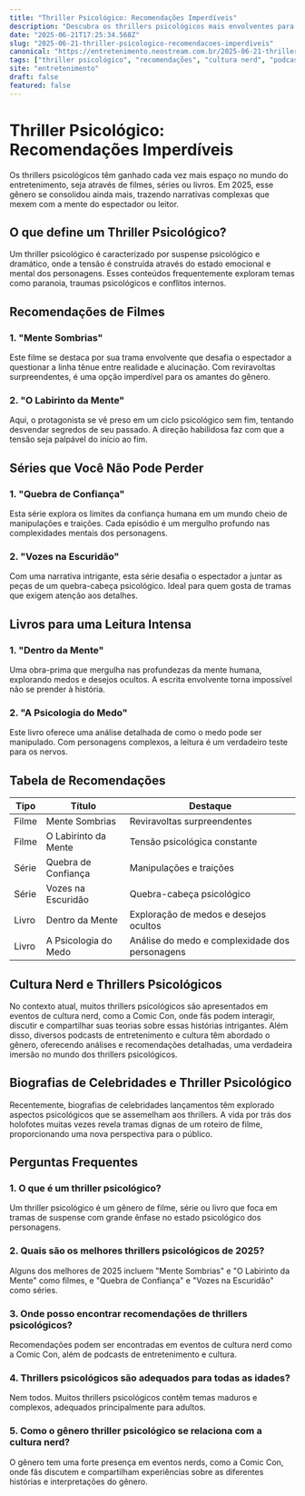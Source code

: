 ```yaml
---
title: "Thriller Psicológico: Recomendações Imperdíveis"
description: "Descubra os thrillers psicológicos mais envolventes para assistir e ler em 2025. Prepare-se para momentos de pura tensão!"
date: "2025-06-21T17:25:34.568Z"
slug: "2025-06-21-thriller-psicologico-recomendacoes-imperdiveis"
canonical: "https://entretenimento.neostream.com.br/2025-06-21-thriller-psicologico-recomendacoes-imperdiveis"
tags: ["thriller psicológico", "recomendações", "cultura nerd", "podcast entretenimento", "biografias celebridades"]
site: "entretenimento"
draft: false
featured: false
---
```


# Thriller Psicológico: Recomendações Imperdíveis

Os thrillers psicológicos têm ganhado cada vez mais espaço no mundo do entretenimento, seja através de filmes, séries ou livros. Em 2025, esse gênero se consolidou ainda mais, trazendo narrativas complexas que mexem com a mente do espectador ou leitor.

## O que define um Thriller Psicológico?

Um thriller psicológico é caracterizado por suspense psicológico e dramático, onde a tensão é construída através do estado emocional e mental dos personagens. Esses conteúdos frequentemente exploram temas como paranoia, traumas psicológicos e conflitos internos.

## Recomendações de Filmes

### **1. "Mente Sombrias"**

Este filme se destaca por sua trama envolvente que desafia o espectador a questionar a linha tênue entre realidade e alucinação. Com reviravoltas surpreendentes, é uma opção imperdível para os amantes do gênero.

### **2. "O Labirinto da Mente"**

Aqui, o protagonista se vê preso em um ciclo psicológico sem fim, tentando desvendar segredos de seu passado. A direção habilidosa faz com que a tensão seja palpável do início ao fim.

## Séries que Você Não Pode Perder

### **1. "Quebra de Confiança"**

Esta série explora os limites da confiança humana em um mundo cheio de manipulações e traições. Cada episódio é um mergulho profundo nas complexidades mentais dos personagens.

### **2. "Vozes na Escuridão"**

Com uma narrativa intrigante, esta série desafia o espectador a juntar as peças de um quebra-cabeça psicológico. Ideal para quem gosta de tramas que exigem atenção aos detalhes.

## Livros para uma Leitura Intensa

### **1. "Dentro da Mente"**

Uma obra-prima que mergulha nas profundezas da mente humana, explorando medos e desejos ocultos. A escrita envolvente torna impossível não se prender à história.

### **2. "A Psicologia do Medo"**

Este livro oferece uma análise detalhada de como o medo pode ser manipulado. Com personagens complexos, a leitura é um verdadeiro teste para os nervos.

## Tabela de Recomendações

| Tipo    | Título                | Destaque                                       |
|---------|-----------------------|------------------------------------------------|
| Filme   | Mente Sombrias        | Reviravoltas surpreendentes                    |
| Filme   | O Labirinto da Mente  | Tensão psicológica constante                   |
| Série   | Quebra de Confiança   | Manipulações e traições                        |
| Série   | Vozes na Escuridão    | Quebra-cabeça psicológico                      |
| Livro   | Dentro da Mente       | Exploração de medos e desejos ocultos          |
| Livro   | A Psicologia do Medo  | Análise do medo e complexidade dos personagens |

## Cultura Nerd e Thrillers Psicológicos

No contexto atual, muitos thrillers psicológicos são apresentados em eventos de cultura nerd, como a Comic Con, onde fãs podem interagir, discutir e compartilhar suas teorias sobre essas histórias intrigantes. Além disso, diversos podcasts de entretenimento e cultura têm abordado o gênero, oferecendo análises e recomendações detalhadas, uma verdadeira imersão no mundo dos thrillers psicológicos.

## Biografias de Celebridades e Thriller Psicológico

Recentemente, biografias de celebridades lançamentos têm explorado aspectos psicológicos que se assemelham aos thrillers. A vida por trás dos holofotes muitas vezes revela tramas dignas de um roteiro de filme, proporcionando uma nova perspectiva para o público.

## Perguntas Frequentes

### **1. O que é um thriller psicológico?**
Um thriller psicológico é um gênero de filme, série ou livro que foca em tramas de suspense com grande ênfase no estado psicológico dos personagens.

### **2. Quais são os melhores thrillers psicológicos de 2025?**
Alguns dos melhores de 2025 incluem "Mente Sombrias" e "O Labirinto da Mente" como filmes, e "Quebra de Confiança" e "Vozes na Escuridão" como séries.

### **3. Onde posso encontrar recomendações de thrillers psicológicos?**
Recomendações podem ser encontradas em eventos de cultura nerd como a Comic Con, além de podcasts de entretenimento e cultura.

### **4. Thrillers psicológicos são adequados para todas as idades?**
Nem todos. Muitos thrillers psicológicos contêm temas maduros e complexos, adequados principalmente para adultos.

### **5. Como o gênero thriller psicológico se relaciona com a cultura nerd?**
O gênero tem uma forte presença em eventos nerds, como a Comic Con, onde fãs discutem e compartilham experiências sobre as diferentes histórias e interpretações do gênero.